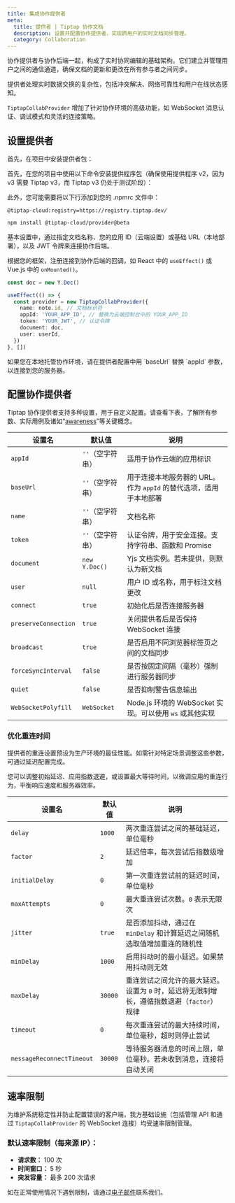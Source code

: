 ```yaml
---
title: 集成协作提供者
meta:
  title: 提供者 | Tiptap 协作文档
  description: 设置并配置协作提供者，实现跨用户的实时文档同步管理。
  category: Collaboration
---
```



协作提供者与协作后端一起，构成了实时协同编辑的基础架构。它们建立并管理用户之间的通信通道，确保文档的更新和更改在所有参与者之间同步。

提供者处理实时数据交换的复杂性，包括冲突解决、网络可靠性和用户在线状态感知。

`TiptapCollabProvider` 增加了针对协作环境的高级功能，如 WebSocket 消息认证、调试模式和灵活的连接策略。

## 设置提供者

首先，在项目中安装提供者包：

首先，在您的项目中使用以下命令安装提供程序包（确保使用提供程序 v2，因为 v3 需要 Tiptap v3，而 Tiptap v3 仍处于测试阶段）：

此外，您可能需要将以下行添加到您的 .npmrc 文件中：

```
@tiptap-cloud:registry=https://registry.tiptap.dev/
```

</Callout>

```bash
npm install @tiptap-cloud/provider@beta
```

基本设置中，通过指定文档名称、您的应用 ID（云端设置）或基础 URL（本地部署），以及 JWT 令牌来连接协作后端。

根据您的框架，注册连接到协作后端的回调，如 React 中的 `useEffect()` 或 Vue.js 中的 `onMounted()`。

```ts
const doc = new Y.Doc()

useEffect(() => {
  const provider = new TiptapCollabProvider({
    name: note.id, // 文档标识符
    appId: 'YOUR_APP_ID', // 替换为云端控制台中的 YOUR_APP_ID
    token: 'YOUR_JWT', // 认证令牌
    document: doc,
    user: userId,
  })
}, [])
```

<Callout title="本地部署用户的提示" variant="hint">
  如果您在本地托管协作环境，请在提供者配置中用 `baseUrl` 替换 `appId` 参数，以连接到您的服务器。
</Callout>

## 配置协作提供者

Tiptap 协作提供者支持多种设置，用于自定义配置。请查看下表，了解所有参数、实际用例及诸如“[awareness](/collaboration/core-concepts/awareness)”等关键概念。

| 设置名               | 默认值           | 说明                                                              |
| -------------------- | ---------------- | ----------------------------------------------------------------- |
| `appId`              | `''`（空字符串） | 适用于协作云端的应用标识                                          |
| `baseUrl`            | `''`（空字符串） | 用于连接本地服务器的 URL。作为 `appId` 的替代选项，适用于本地部署 |
| `name`               | `''`（空字符串） | 文档名称                                                          |
| `token`              | `''`（空字符串） | 认证令牌，用于安全连接。支持字符串、函数和 Promise                |
| `document`           | `new Y.Doc()`    | Yjs 文档实例。若未提供，则默认为新文档                            |
| `user`               | `null`           | 用户 ID 或名称，用于标注文档更改                                  |
| `connect`            | `true`           | 初始化后是否连接服务器                                            |
| `preserveConnection` | `true`           | 关闭提供者后是否保持 WebSocket 连接                               |
| `broadcast`          | `true`           | 是否启用不同浏览器标签页之间的文档同步                            |
| `forceSyncInterval`  | `false`          | 是否按固定间隔（毫秒）强制进行服务器同步                          |
| `quiet`              | `false`          | 是否抑制警告信息输出                                              |
| `WebSocketPolyfill`  | `WebSocket`      | Node.js 环境的 WebSocket 实现。可以使用 `ws` 或其他实现           |

### 优化重连时间

提供者的重连设置预设为生产环境的最佳性能。如需针对特定场景调整这些参数，可通过延迟配置完成。

您可以调整初始延迟、应用指数退避，或设置最大等待时间，以微调应用的重连行为，平衡响应速度和服务器效率。

| 设置名                    | 默认值  | 说明                                                                                      |
| ------------------------- | ------- | ----------------------------------------------------------------------------------------- |
| `delay`                   | `1000`  | 两次重连尝试之间的基础延迟，单位毫秒                                                      |
| `factor`                  | `2`     | 延迟倍率，每次尝试后指数级增加                                                            |
| `initialDelay`            | `0`     | 第一次重连尝试前的延迟时间，单位毫秒                                                      |
| `maxAttempts`             | `0`     | 最大重连尝试次数。`0` 表示无限次                                                          |
| `jitter`                  | `true`  | 是否添加抖动，通过在 `minDelay` 和计算延迟之间随机选取值增加重连的随机性                  |
| `minDelay`                | `1000`  | 启用抖动时的最小延迟。如果禁用抖动则无效                                                  |
| `maxDelay`                | `30000` | 重连尝试之间允许的最大延迟。设置为 `0` 时，延迟将无限制增长，遵循指数退避（`factor`）规律 |
| `timeout`                 | `0`     | 每次重连尝试的最大持续时间，单位毫秒，超时则停止尝试                                      |
| `messageReconnectTimeout` | `30000` | 等待服务器消息的时间上限，单位毫秒。若未收到消息，连接将自动关闭                          |

## 速率限制

为维护系统稳定性并防止配置错误的客户端，我方基础设施（包括管理 API 和通过 `TiptapCollabProvider` 的 WebSocket 连接）均受速率限制管理。

### 默认速率限制（每来源 IP）：

- **请求数：** 100 次
- **时间窗口：** 5 秒
- **突发容量：** 最多 200 次请求

如在正常使用情况下遇到限制，请通过[电子邮件](mailto:humans@tiptap.dev)联系我们。
